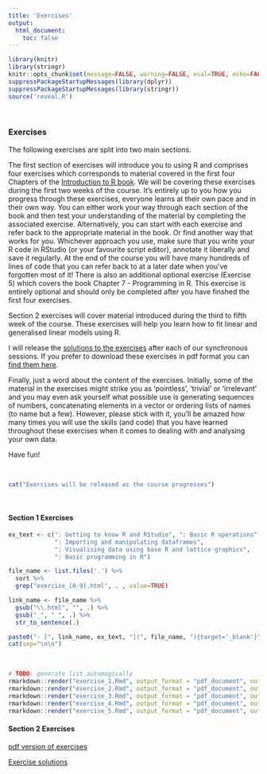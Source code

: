 ```yaml
---
title: 'Exercises'
output: 
  html_document:
    toc: false
---
```


```r
library(knitr)
library(stringr)
knitr::opts_chunk$set(message=FALSE, warning=FALSE, eval=TRUE, echo=FALSE)
suppressPackageStartupMessages(library(dplyr))
suppressPackageStartupMessages(library(stringr))
source('reveal.R')
```

\  

### Exercises

The following exercises are split into two main sections.

The first section of exercises will introduce you to using R and comprises four exercises which corresponds to material covered in the first four Chapters of the [Introduction to R book](https://intro2r.com). We will be covering these exercises during the first two weeks of the course. It’s entirely up to you how you progress through these exercises, everyone learns at their own pace and in their own way. You can either work your way through each section of the book and then test your understanding of the material by completing the associated exercise. Alternatively, you can start with each exercise and refer back to the appropriate material in the book. Or find another way that works for you. Whichever approach you use, make sure that you write your R code in RStudio (or your favourite script editor), annotate it liberally and save it regularly. At the end of the course you will have many hundreds of lines of code that you can refer back to at a later date when you’ve forgotten most of it! There is also an additional optional exercise (Exercise 5) which covers the book Chapter 7 - Programming in R. This exercise is entirely optional and should only be completed after you have finshed the first four exercises. 

Section 2 exercises will cover material introduced during the third to fifth week of the course. These exercises will help you learn how to fit linear and generalised linear models using R.   

I will release the [solutions to the exercises](exercise_solutions.html){target="_blank"} after each of our synchronous sessions. If you prefer to download these exercises in pdf format you can [find them here](exercise_pdf.html){target="_blank"}. 

Finally, just a word about the content of the exercises. Initially, some of the material in the exercises might strike you as ‘pointless’, ‘trivial’ or ‘irrelevant’ and you may even ask yourself what possible use is generating sequences of numbers, concatenating elements in a vector or ordering lists of names (to name but a few).  However, please stick with it, you’ll be amazed how many times you will use the skills (and code) that you have learned throughout these exercises when it comes to dealing with and analysing your own data. 

Have fun!

\  


```r
cat("Exercises will be released as the course progresses")
```

\  

#### Section 1 Exercises

```r
ex_text <- c(": Getting to know R and RStudio", ": Basic R operations", 
             ": Importing and manipulating dataframes", 
             ": Visualising data using base R and lattice graphics",
             ": Basic programming in R")

file_name <- list.files('.') %>%
  sort %>% 
  grep("exercise_[0-9].html", . , value=TRUE)

link_name <- file_name %>%
  gsub("\\.html", "", .) %>%
  gsub("_", " ", .) %>%
  str_to_sentence(.)

paste0("- [", link_name, ex_text, "](", file_name, "){target='_blank'}") %>%
cat(sep="\n\n")
```

\  

```r
# TODO: generate list automagically
rmarkdown::render("exercise_1.Rmd", output_format = "pdf_document", output_file = "./exercises/exercise_1.pdf", quiet = TRUE)
rmarkdown::render("exercise_2.Rmd", output_format = "pdf_document", output_file = "./exercises/exercise_2.pdf", quiet = TRUE)
rmarkdown::render("exercise_3.Rmd", output_format = "pdf_document", output_file = "./exercises/exercise_3.pdf", quiet = TRUE)
rmarkdown::render("exercise_4.Rmd", output_format = "pdf_document", output_file = "./exercises/exercise_4.pdf", quiet = TRUE)
rmarkdown::render("exercise_5.Rmd", output_format = "pdf_document", output_file = "./exercises/exercise_5.pdf", quiet = TRUE)
```

#### Section 2 Exercises


[pdf version of exercises](exercise_pdf.html)

[Exercise solutions](exercise_solutions.html)
